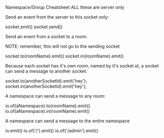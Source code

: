 Namespace/Group Cheatsheet
ALL these are server only

Send an event from the server to this socket only:

socket.emit()
socket.send()

Send an event from a socket to a room:

NOTE: remember, this will not go to the sending socket

socket.to(roomName).emit()
socket.in(roomName).emit()

Because each socket has it's own room, named by it's socket.id, a socket can send a message to another socket:

socket.to(anotherSocketId).emit('hey');
socket.in(anotherSocketId).emit('hey');

A namespace can send a message to any room:

io.of(aNamespace).to(roomName).emit()
io.of(aNamespace).in(roomName).emit()

A namespace can send a message to the entire namespace

io.emit()
io.of('/').emit()
io.of('/admin').emit()
